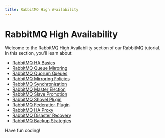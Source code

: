 ```yaml
---
title: RabbitMQ High Availability
---
```


# RabbitMQ High Availability

Welcome to the RabbitMQ High Availability section of our RabbitMQ tutorial. In this section, you'll learn about:

- [RabbitMQ HA Basics](./0-rabbitmq-ha-basics.mdx)
- [RabbitMQ Queue Mirroring](./1-rabbitmq-queue-mirroring.mdx)
- [RabbitMQ Quorum Queues](./2-rabbitmq-quorum-queues.mdx)
- [RabbitMQ Mirroring Policies](./3-rabbitmq-mirroring-policies.mdx)
- [RabbitMQ Synchronization](./4-rabbitmq-synchronization.mdx)
- [RabbitMQ Master Election](./5-rabbitmq-master-election.mdx)
- [RabbitMQ Slave Promotion](./6-rabbitmq-slave-promotion.mdx)
- [RabbitMQ Shovel Plugin](./7-rabbitmq-shovel-plugin.mdx)
- [RabbitMQ Federation Plugin](./8-rabbitmq-federation-plugin.mdx)
- [RabbitMQ HA Proxy](./9-rabbitmq-ha-proxy.mdx)
- [RabbitMQ Disaster Recovery](./10-rabbitmq-disaster-recovery.mdx)
- [RabbitMQ Backup Strategies](./11-rabbitmq-backup-strategies.mdx)

Have fun coding!